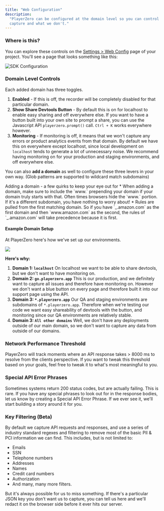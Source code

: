```yaml
---
title: "Web Configuration"
description:
  "PlayerZero can be configured at the domain level so you can control what we
  capture and what we don't."
---
```


### Where is this?

You can explore these controls on the
[Settings > Web Config](https://go.playerzero.app/setting/web) page of your
project. You'll see a page that looks something like this:

![SDK Configuration](/images/8c18356-Screen_Shot_2022-10-19_at_1.49.18_PM.png)

### Domain Level Controls

Each added domain has three toggles.

1. **Enabled** \- If this is off, the recorder will be completely disabled for
   that particular domain.
2. **Show Share Devtools Button** \- By default this is on for localhost to
   enable easy sharing and off everywhere else. If you want to have a button
   built into your own site to prompt a share, you can use the Javascript API
   `playerzero.prompt()` call. `Ctrl + K` works everywhere however.
3. **Monitoring** \- If monitoring is off, it means that we won't capture any
   errors or product analytics events from that domain. By default we have this
   on everywhere except localhost, since local development on `localhost` tends
   to generate a lot of unnecessary noise. We recommend having monitoring on for
   your production and staging environments, and off everywhere else.

You can also **add a domain** as well to configure these three levers in your
own way. (Glob patterns are supported to wildcard match subdomains)

<Warning>
  Adding a domain - a few quirks to keep your eye out for * When adding a
  domain, make sure to include the `www.` prepending your domain if your domain
  truly starts with that. Often times browsers hide the `www.` portion. If it's
  a different subdomain, you have nothing to worry about! * Rules are pulled
  from the first matching domain. So if you have `_.amazon.com` as the first
  domain and then `www.amazon.com` as the second, the rules of `_.amazon.com`
  will take precedence because it is first.
</Warning>

#### Example Domain Setup

At PlayerZero here's how we've set up our environments.

![](/images/Screen_Shot_2022-10-19_at_2.00.40_PM.png)

**Here's why:**

1. **Domain 1: `localhost`** On localhost we want to be able to share devtools,
   but we don't want to have monitoring on.
2. **Domain 2: `go.playerzero.app`** This is our production, and we definitely
   want to capture all issues and therefore have monitoring on. However we don't
   want a blue button on every page and therefore built it into our support page
   using the API.
3. **Domain 3: `*.playerzero.app`** Our QA and staging environments are
   subdomains of `*.playerzero.app`. Therefore when we're testing our code we
   want easy shareability of devtools with the button, and monitoring since our
   QA environments are relatively stable.
4. **Domain 3: `All other domains`** Well, we don't have any deployments outside
   of our main domain, so we don't want to capture any data from outside of our
   domains.

### Network Performance Threshold

PlayerZero will track moments where an API response takes > 8000 ms to resolve
from the clients perspective. If you want to tweak this threshold based on your
goals, feel free to tweak it to what's most meaningful to you.

### Special API Error Phrases

Sometimes systems return 200 status codes, but are actually failing. This is
rare. If you have any special phrases to look out for in the response bodies,
let us know by creating a Special API Error Phrase. If we ever see it, we'll
start building a story around it for you.

### Key Filtering (Beta)

By default we capture API requests and responses, and use a series of industry
standard regexes and filtering to remove most of the basic PII & PCI information
we can find. This includes, but is not limited to:

- Emails
- SSN
- Telephone numbers
- Addresses
- Names
- Credit card numbers
- Authorization
- And many, many more filters.

But it's always possible for us to miss something. If there's a particular JSON
key you don't want us to capture, you can tell us here and we'll redact it on
the browser side before it ever hits our server.
